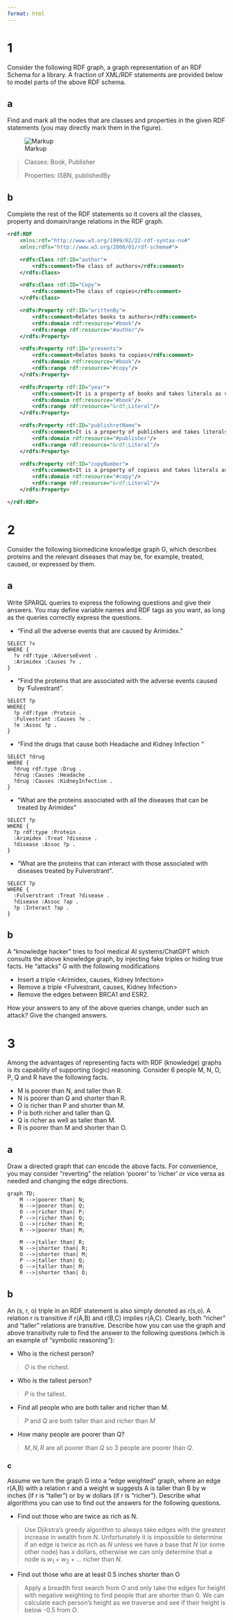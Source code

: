 ```yaml
---
format: html
---
```


# 1
Consider the following RDF graph, a graph representation of an RDF Schema for a library. A fraction of XML/RDF statements are provided below to model parts of the above RDF schema.

## a
Find and mark all the nodes that are classes and properties in the given RDF statements (you may directly mark them in the figure).

![Markup](IMG/HW4IMG.png)

> Classes: Book, Publisher
>
> Properties: ISBN, publishedBy

## b
Complete the rest of the RDF statements so it covers all the classes, property and domain/range relations in the RDF graph.

```xml
<rdf:RDF
    xmlns:rdf="http://www.w3.org/1999/02/22-rdf-syntax-ns#"
    xmlns:rdfs="http://www.w3.org/2000/01/rdf-schema#">

    <rdfs:Class rdf:ID="author">
        <rdfs:comment>The class of authors</rdfs:comment>
    </rdfs:Class>

    <rdfs:Class rdf:ID="Copy">
        <rdfs:comment>The class of copies</rdfs:comment>
    </rdfs:Class>

    <rdfs:Property rdf:ID="writtenBy">
        <rdfs:comment>Relates books to authors</rdfs:comment>
        <rdfs:domain rdf:resource="#book"/>
        <rdfs:range rdf:resource="#author"/>
    </rdfs:Property>

    <rdfs:Property rdf:ID="presents">
        <rdfs:comment>Relates books to copies</rdfs:comment>
        <rdfs:domain rdf:resource="#book"/>
        <rdfs:range rdf:resource="#copy"/>
    </rdfs:Property>

    <rdfs:Property rdf:ID="year">
        <rdfs:comment>It is a property of books and takes literals as values</rdfs:comment>
        <rdfs:domain rdf:resource="#book"/>
        <rdfs:range rdf:resource="&rdf;Literal"/>
    </rdfs:Property>

    <rdfs:Property rdf:ID="publishretName"> 
        <rdfs:comment>It is a property of publishers and takes literals as values</rdfs:comment>
        <rdfs:domain rdf:resource="#publisher"/>
        <rdfs:range rdf:resource="&rdf;Literal"/>
    </rdfs:Property>

    <rdfs:Property rdf:ID="copyNumber">
        <rdfs:comment>It is a property of copiess and takes literals as values</rdfs:comment>
        <rdfs:domain rdf:resource="#copy"/>
        <rdfs:range rdf:resource="&rdf;Literal"/>
    </rdfs:Property>

</rdf:RDF>


```

# 2
Consider the following biomedicine knowledge graph G, which describes proteins and the relevant diseases that may be, for example, treated, caused, or expressed by them.

## a 
Write SPARQL queries to express the following questions and give their answers. You may define variable names and RDF tags as you want, as long as the queries correctly express the questions.

- “Find all the adverse events that are caused by Arimidex.”

``` SPARQL
SELECT ?v
WHERE {
  ?v rdf:type :AdverseEvent .
  :Arimidex :Causes ?v .
}
```

- “Find the proteins that are associated with the adverse events caused by ‘Fulvestrant”.

``` SPARQL
SELECT ?p
WHERE{
  ?p rdf:type :Protein .
  :Fulvestrant :Causes ?e .
  ?e :Assoc ?p .
}

```

- “Find the drugs that cause both Headache and Kidney Infection “

``` SPARQL
SELECT ?drug
WHERE {
  ?drug rdf:type :Drug .
  ?drug :Causes :Headache .
  ?drug :Causes :KidneyInfection .
}
```

- “What are the proteins associated with all the diseases that can be treated by Arimidex”

``` SPARQL
SELECT ?p
WHERE {
  ?p rdf:type :Protein .
  :Arimidex :Treat ?disease .
  ?disease :Assoc ?p .
}

```

- “What are the proteins that can interact with those associated with diseases treated by Fulverstrant”.

``` SPARQL
SELECT ?p
WHERE {
  :Fulverstrant :Treat ?disease .
  ?disease :Assoc ?ap .
  ?p :Interact ?ap .
}
```


## b

A “knowledge hacker” tries to fool medical AI systems/ChatGPT which consults the above knowledge graph, by injecting fake triples or hiding true facts. He “attacks” G with the following modifications

- Insert a triple <Arimidex, causes, Kidney Infection>
- Remove a triple <Fulvestrant, causes, Kidney Infection>
- Remove the edges between BRCA1 and ESR2.

How your answers to any of the above queries change, under such an attack? Give the changed answers.

# 3
Among the advantages of representing facts with RDF (knowledge) graphs is its capability of supporting (logic) reasoning. Consider 6 people M, N, O, P, Q and R have the following facts.

- M is poorer than N, and taller than R.
- N is poorer than Q and shorter than R.
- O is richer than P and shorter than M.
- P is both richer and taller than Q.
- Q is richer as well as taller than M.
- R is poorer than M and shorter than O.

## a 
Draw a directed graph that can encode the above facts. For convenience, you may consider “reverting” the relation ‘poorer’ to ‘richer’ or vice versa as needed and changing the edge directions.

```mermaid
graph TD;
    M -->|poorer than| N;
    N -->|poorer than| Q;
    O -->|richer than| P;
    P -->|richer than| Q;
    Q -->|richer than| M;
    R -->|poorer than| M;

    M -->|taller than| R;
    N -->|shorter than| R;
    O -->|shorter than| M;
    P -->|taller than| Q;
    Q -->|taller than| M;
    R -->|shorter than| O;

```

## b
An (s, r, o) triple in an RDF statement is also simply denoted as r(s,o). A relation r is transitive if r(A,B) and r(B,C) implies r(A,C). Clearly, both “richer” and “taller” relations are transitive. Describe how you can use the graph and above transitivity rule to find the answer to the following questions (which is an example of “symbolic reasoning”):

- Who is the richest person?

> $O$ is the richest.

- Who is the tallest person?

> $P$ is the tallest.

- Find all people who are both taller and richer than M.

> $P$ and $Q$ are both taller than and richer than $M$

- How many people are poorer than Q?

> $M,N,R$ are all poorer than $Q$ so $3$ people are poorer than $Q$.

### c 
Assume we turn the graph G into a “edge weighted” graph, where an edge r(A,B) with a relation r and a weight w suggests A is taller than B by w inches (if r is “taller”) or by w dollars (if r is “richer”). Describe what algorithms you can use to find out the answers for the following questions.

- Find out those who are twice as rich as N.

> Use Djikstra's greedy algorithm to always take edges with the greatest increase in wealth from $N$. Unfortunately it is impossible to determine if an edge is twice as rich as $N$ unless we have a base that $N$ (or some other node) has $x$ dollars, otherwise we can only determine that a node is $w_1+w_2+...$ richer than $N$.

- Find out those who are at least 0.5 inches shorter than O

> Apply a breadth first search from $O$ and only take the edges for height with negative weighting to find people that are shorter than 0. We can calculate each person's height as we traverse and see if their height is below -0.5 from $O$.
